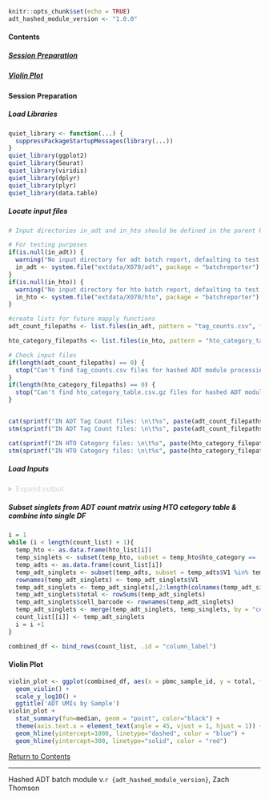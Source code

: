 <a id="adt_hash_top"></a>  

```r
knitr::opts_chunk$set(echo = TRUE)
adt_hashed_module_version <- "1.0.0"
```  

#### Contents  

##### [Session Preparation](#hashed_adt_session_prep)   
##### [Violin Plot](#hashed_adt_sample_violin)  

<a id="hashed_adt_session_prep"></a>  

#### Session Preparation  

##### Load Libraries
```r
quiet_library <- function(...) {
  suppressPackageStartupMessages(library(...))
}
quiet_library(ggplot2)
quiet_library(Seurat)
quiet_library(viridis)
quiet_library(dplyr)
quiet_library(plyr)
quiet_library(data.table)
```

##### Locate input files
```r
# Input directories in_adt and in_hto should be defined in the parent Rmarkdown report.

# For testing purposes
if(is.null(in_adt)) {
  warning("No input directory for adt batch report, defaulting to test data")
  in_adt <- system.file("extdata/X070/adt", package = "batchreporter")
} 
if(is.null(in_hto)) {
  warning("No input directory for hto batch report, defaulting to test data")
  in_hto <- system.file("extdata/X070/hto", package = "batchreporter")
} 

#create lists for future mapply functions
adt_count_filepaths <- list.files(in_adt, pattern = "tag_counts.csv", full.names = T)

hto_category_filepaths <- list.files(in_hto, pattern = "hto_category_table.csv.gz", full.names = T)
```

```r
# Check input files
if(length(adt_count_filepaths) == 0) {
  stop("Can't find tag_counts.csv files for hashed ADT module processing. Check input 'adt' subdirectory for *tag_counts.csv files.")
}
if(length(hto_category_filepaths) == 0) {
  stop("Can't find hto_category_table.csv.gz files for hashed ADT module processing. Check input 'hto' subdirectory for *hto_category_table.csv.gz files.")
}


cat(sprintf("IN ADT Tag Count files: \n\t%s", paste(adt_count_filepaths, collapse = "\n\t")), sep = "\n")
stm(sprintf("IN ADT Tag Count files: \n\t%s", paste(adt_count_filepaths, collapse = "\n\t")))  

cat(sprintf("IN HTO Category files: \n\t%s", paste(hto_category_filepaths, collapse = "\n\t")), sep = "\n")
stm(sprintf("IN HTO Category files: \n\t%s", paste(hto_category_filepaths, collapse = "\n\t")))


```

##### Load Inputs  

<details style="color: lightgray;">  
  <summary>Expand output</summary>   
  
```r
count_list <- lapply(adt_count_filepaths, fread)
hto_list <- lapply(hto_category_filepaths, fread)

```  
</details>  
  
##### Subset singlets from ADT count matrix using HTO category table & combine into single DF
```r
i = 1
while (i < length(count_list) + 1){
  temp_hto <- as.data.frame(hto_list[i])
  temp_singlets <- subset(temp_hto, subset = temp_hto$hto_category == 'singlet')
  temp_adts <- as.data.frame(count_list[i])
  temp_adt_singlets <- subset(temp_adts, subset = temp_adts$V1 %in% temp_singlets$cell_barcode)
  rownames(temp_adt_singlets) <- temp_adt_singlets$V1
  temp_adt_singlets <- temp_adt_singlets[,2:length(colnames(temp_adt_singlets))]
  temp_adt_singlets$total <- rowSums(temp_adt_singlets)
  temp_adt_singlets$cell_barcode <- rownames(temp_adt_singlets)
  temp_adt_singlets <- merge(temp_adt_singlets, temp_singlets, by = "cell_barcode")
  count_list[[i]] <- temp_adt_singlets
  i = i +1
}

combined_df <- bind_rows(count_list, .id = "column_label")
```  
<a id="hashed_adt_sample_violin"></a> 

#### Violin Plot
```r
violin_plot <- ggplot(combined_df, aes(x = pbmc_sample_id, y = total, fill=pbmc_sample_id)) + 
  geom_violin() + 
  scale_y_log10() + 
  ggtitle('ADT UMIs by Sample')
violin_plot + 
  stat_summary(fun=median, geom = "point", color="black") + 
  theme(axis.text.x = element_text(angle = 45, vjust = 1, hjust = 1)) + 
  geom_hline(yintercept=1000, linetype="dashed", color = "blue") + 
  geom_hline(yintercept=300, linetype="solid", color = "red")
```  
[Return to Contents](#adt_hash_top) 

---  

Hashed ADT batch module v.`r {adt_hashed_module_version}`, Zach Thomson
